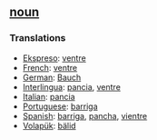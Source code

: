 == [[noun]] == 
=== Translations === 
*[[Ekspreso]]: [[ventre]]
*[[French]]: [[ventre]] 
*[[German]]: [[Bauch]] 
*[[Interlingua]]: [[pancia]], [[ventre]] 
*[[Italian]]: [[pancia]] 
*[[Portuguese]]: [[barriga]] 
*[[Spanish]]: [[barriga]], [[pancha]], [[vientre]] 
*[[Volapük]]: [[bälid]]